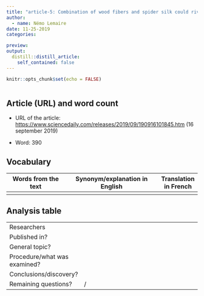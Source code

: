 ```yaml
---
title: "article-5: Combination of wood fibers and spider silk could rival plastic"
author:
  - name: Némo Lemaire
date: 11-25-2019
categories:

preview:
output:
  distill::distill_article:
    self_contained: false
---
```


```r
knitr::opts_chunk$set(echo = FALSE)
```

![]()

## Article (URL) and word count

* URL of the article: <https://www.sciencedaily.com/releases/2019/09/190916101845.htm> (16 september 2019)

* Word: 390

## Vocabulary 

| Words from the text | Synonym/explanation in English | Translation in French|
| ------------------- | ------------------------------ |------------|
| 

## Analysis table

|                              |                                                                     |
| ---------------------------- | ------------------------------------------------------------------- |
| Researchers                  |  |
| Published in?                |  |
| General topic?               |  |
| Procedure/what was examined? |  |
| Conclusions/discovery?       |  |
| Remaining questions?         | / |


